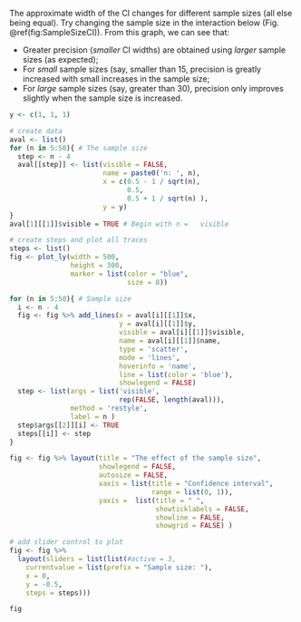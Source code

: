 The approximate width of the CI changes for different sample sizes (all else being equal).
Try changing the sample size in the interaction below (Fig. \@ref(fig:SampleSizeCI)).
From this graph, we can see that:

* Greater precision (*smaller* CI widths) are obtained using *larger* sample sizes (as expected);
* For *small* sample sizes (say, smaller than 15, precision is greatly increased with small increases in the sample size;
* For *large* sample sizes (say, greater than 30), precision only improves slightly when the sample size is increased.


```r

y <- c(1, 1, 1)

# create data
aval <- list()
for (n in 5:50){ # The sample size
  step <- n - 4 
  aval[[step]] <- list(visible = FALSE,
                       name = paste0('n: ', n),
                       x = c(0.5 - 1 / sqrt(n), 
                             0.5,
                             0.5 + 1 / sqrt(n) ),
                       y = y)
}
aval[1][[1]]$visible = TRUE # Begin with n =   visible

# create steps and plot all traces
steps <- list()
fig <- plot_ly(width = 500, 
               height = 300,
               marker = list(color = "blue",
                             size = 8))

for (n in 5:50){ # Sample size
  i <- n - 4
  fig <- fig %>% add_lines(x = aval[i][[1]]$x,
                           y = aval[i][[1]]$y,
                           visible = aval[i][[1]]$visible, 
                           name = aval[i][[1]]$name, 
                           type = 'scatter', 
                           mode = 'lines', 
                           hoverinfo = 'name', 
                           line = list(color = 'blue'), 
                           showlegend = FALSE)
  step <- list(args = list('visible', 
                           rep(FALSE, length(aval))),
               method = 'restyle',
               label = n )
  step$args[[2]][i] <- TRUE  
  steps[[i]] <- step
}

fig <- fig %>% layout(title = "The effect of the sample size",
                      showlegend = FALSE,
                      autosize = FALSE,
                      xaxis = list(title = "Confidence interval",
                                   range = list(0, 1)),
                      yaxis =  list(title = " ",
                                    showticklabels = FALSE,
                                    showline = FALSE,
                                    showgrid = FALSE) )

# add slider control to plot
fig <- fig %>%
  layout(sliders = list(list(#active = 3,
    currentvalue = list(prefix = "Sample size: "),
    x = 0,
    y = -0.5,
    steps = steps)))

fig
```

